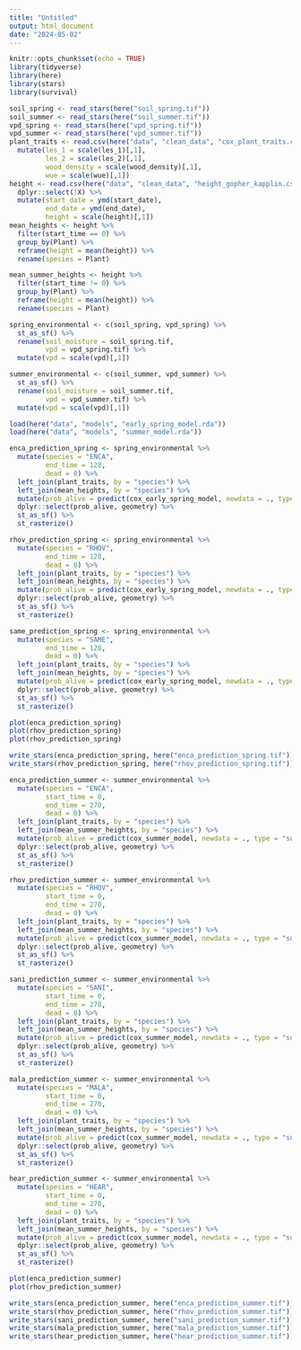 ```yaml
---
title: "Untitled"
output: html_document
date: "2024-05-02"
---
```


```r
knitr::opts_chunk$set(echo = TRUE)
library(tidyverse)
library(here)
library(stars)
library(survival)
```

```r
soil_spring <- read_stars(here("soil_spring.tif")) 
soil_summer <- read_stars(here("soil_summer.tif")) 
vpd_spring <- read_stars(here("vpd_spring.tif"))
vpd_summer <- read_stars(here("vpd_summer.tif"))
plant_traits <- read.csv(here("data", "clean_data", "cox_plant_traits.csv")) %>% 
  mutate(les_1 = scale(les_1)[,1],
         les_2 = scale(les_2)[,1],
         wood_density = scale(wood_density)[,1],
         wue = scale(wue)[,1])
height <- read.csv(here("data", "clean_data", "height_gopher_kapplin.csv"))%>% 
  dplyr::select(!X) %>% 
  mutate(start_date = ymd(start_date),
         end_date = ymd(end_date),
         height = scale(height)[,1])
mean_heights <- height %>% 
  filter(start_time == 0) %>% 
  group_by(Plant) %>% 
  reframe(height = mean(height)) %>% 
  rename(species = Plant)

mean_summer_heights <- height %>% 
  filter(start_time != 0) %>% 
  group_by(Plant) %>% 
  reframe(height = mean(height)) %>% 
  rename(species = Plant)

spring_environmental <- c(soil_spring, vpd_spring) %>% 
  st_as_sf() %>% 
  rename(soil_moisture = soil_spring.tif,
         vpd = vpd_spring.tif) %>% 
  mutate(vpd = scale(vpd)[,1])

summer_environmental <- c(soil_summer, vpd_summer) %>% 
  st_as_sf() %>% 
  rename(soil_moisture = soil_summer.tif,
         vpd = vpd_summer.tif) %>% 
  mutate(vpd = scale(vpd)[,1])

load(here("data", "models", "early_spring_model.rda"))
load(here("data", "models", "summer_model.rda"))
```

```r
enca_prediction_spring <- spring_environmental %>% 
  mutate(species = "ENCA",
         end_time = 128,
         dead = 0) %>% 
  left_join(plant_traits, by = "species") %>% 
  left_join(mean_heights, by = "species") %>% 
  mutate(prob_alive = predict(cox_early_spring_model, newdata = ., type = "survival")) %>% 
  dplyr::select(prob_alive, geometry) %>% 
  st_as_sf() %>% 
  st_rasterize()

rhov_prediction_spring <- spring_environmental %>% 
  mutate(species = "RHOV",
         end_time = 128,
         dead = 0) %>% 
  left_join(plant_traits, by = "species") %>% 
  left_join(mean_heights, by = "species") %>% 
  mutate(prob_alive = predict(cox_early_spring_model, newdata = ., type = "survival")) %>% 
  dplyr::select(prob_alive, geometry) %>% 
  st_as_sf() %>% 
  st_rasterize()

same_prediction_spring <- spring_environmental %>% 
  mutate(species = "SAME",
         end_time = 128,
         dead = 0) %>% 
  left_join(plant_traits, by = "species") %>% 
  left_join(mean_heights, by = "species") %>% 
  mutate(prob_alive = predict(cox_early_spring_model, newdata = ., type = "survival")) %>% 
  dplyr::select(prob_alive, geometry) %>% 
  st_as_sf() %>% 
  st_rasterize()

plot(enca_prediction_spring)
plot(rhov_prediction_spring)
plot(rhov_prediction_spring)

write_stars(enca_prediction_spring, here("enca_prediction_spring.tif"))
write_stars(rhov_prediction_spring, here("rhov_prediction_spring.tif"))
```

```r
enca_prediction_summer <- summer_environmental %>% 
  mutate(species = "ENCA",
         start_time = 0,
         end_time = 270,
         dead = 0) %>% 
  left_join(plant_traits, by = "species") %>% 
  left_join(mean_summer_heights, by = "species") %>% 
  mutate(prob_alive = predict(cox_summer_model, newdata = ., type = "survival")) %>% 
  dplyr::select(prob_alive, geometry) %>% 
  st_as_sf() %>% 
  st_rasterize()

rhov_prediction_summer <- summer_environmental %>% 
  mutate(species = "RHOV",
         start_time = 0,
         end_time = 270,
         dead = 0) %>% 
  left_join(plant_traits, by = "species") %>% 
  left_join(mean_summer_heights, by = "species") %>% 
  mutate(prob_alive = predict(cox_summer_model, newdata = ., type = "survival")) %>% 
  dplyr::select(prob_alive, geometry) %>% 
  st_as_sf() %>% 
  st_rasterize()

sani_prediction_summer <- summer_environmental %>% 
  mutate(species = "SANI",
         start_time = 0,
         end_time = 270,
         dead = 0) %>% 
  left_join(plant_traits, by = "species") %>% 
  left_join(mean_summer_heights, by = "species") %>% 
  mutate(prob_alive = predict(cox_summer_model, newdata = ., type = "survival")) %>% 
  dplyr::select(prob_alive, geometry) %>% 
  st_as_sf() %>% 
  st_rasterize()

mala_prediction_summer <- summer_environmental %>% 
  mutate(species = "MALA",
         start_time = 0,
         end_time = 270,
         dead = 0) %>% 
  left_join(plant_traits, by = "species") %>% 
  left_join(mean_summer_heights, by = "species") %>% 
  mutate(prob_alive = predict(cox_summer_model, newdata = ., type = "survival")) %>% 
  dplyr::select(prob_alive, geometry) %>% 
  st_as_sf() %>% 
  st_rasterize()

hear_prediction_summer <- summer_environmental %>% 
  mutate(species = "HEAR",
         start_time = 0,
         end_time = 270,
         dead = 0) %>% 
  left_join(plant_traits, by = "species") %>% 
  left_join(mean_summer_heights, by = "species") %>% 
  mutate(prob_alive = predict(cox_summer_model, newdata = ., type = "survival")) %>% 
  dplyr::select(prob_alive, geometry) %>% 
  st_as_sf() %>% 
  st_rasterize()

plot(enca_prediction_summer)
plot(rhov_prediction_summer)

write_stars(enca_prediction_summer, here("enca_prediction_summer.tif"))
write_stars(rhov_prediction_summer, here("rhov_prediction_summer.tif"))
write_stars(sani_prediction_summer, here("sani_prediction_summer.tif"))
write_stars(mala_prediction_summer, here("mala_prediction_summer.tif"))
write_stars(hear_prediction_summer, here("hear_prediction_summer.tif"))

```


